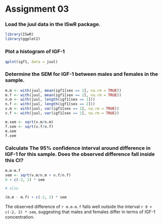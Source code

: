 Assignment 03
=====

### Load the juul data in the ISwR package.

```r
library(ISwR)
library(ggplot2)
```

### Plot a histogram of IGF-1

```r
qplot(igf1, data = juul)
```

### Determine the SEM for IGF-1 between males and females in the sample.

```r
m.m <- with(juul, mean(igf1[sex == 1], na.rm = TRUE))
m.f <- with(juul, mean(igf1[sex == 2], na.rm = TRUE))
n.m <- with(juul, length(igf1[sex == 1]))
n.f <- with(juul, length(igf1[sex == 2]))
v.m <- with(juul, var(igf1[sex == 1], na.rm = TRUE))
v.f <- with(juul, var(igf1[sex == 2], na.rm = TRUE))

m.sem <- sqrt(v.m/n.m)
f.sem <- sqrt(v.f/n.f)
m.sem
f.sem
```

### Calculate The 95% confidence interval around difference in IGF-1 for this sample. Does the observed difference fall inside this CI?

```r
m.m-m.f
sem <- sqrt(v.m/n.m + v.f/n.f)
0 + c(-2, 2) * sem

# also

(m.m - m.f) + c(-2, 2) * sem
```

The observed difference of `r m.m-m.f` falls well outside the interval `r 0 + c(-2, 2) * sem`, suggesting that males and females differ in terms of IGF-1 concentration.